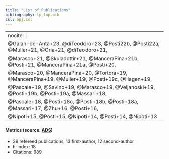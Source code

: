 ```yaml
---
title: "List of Publications"
bibliography: lp_lop.bib
csl: apj.csl
---
```


---
nocite: |
  @Galan-de-Anta+23, @diTeodoro+23,  @Posti22b, @Posti22a, @Muller+21, @Oria+21, @diTeodoro+21,
  @Marasco+21, @Skuladottir+21, @ManceraPina+21b, @Posti+21, @ManceraPina+21a, @Posti+20,
  @Marasco+20, @ManceraPina+20, @Tortora+19, @ManceraPina+19, @Muller+19, @Posti+19c, @Hagen+19,
  @Pascale+19, @Savino+19, @Marasco+19, @Veljanoski+19, @Posti+19b, @Posti+19a, @Massari+18,
  @Pascale+18, @Posti+18c, @Posti+18b, @Posti+18a, @Massari+17, @Zhu+16, @Posti+16,
  @Nipoti+15, @Posti+15, @Nipoti+14, @Posti+14, @Nipoti+13
---

#### Metrics (source: [ADS](https://ui.adsabs.harvard.edu/search/q=docs(library%2FfCiUp3W_T7qXYNboezCKAg)&sort=date%20desc%2C%20bibcode%20desc&p_=0))

- 39 refereed publications, 13 first-author, 12 second-author
- h-index: 18
- Citations: 989



::: {#refs}
:::

